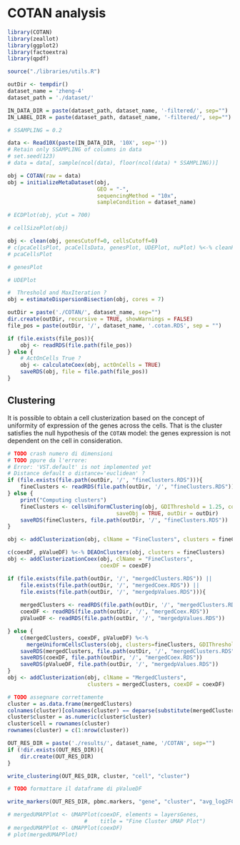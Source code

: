 # COTAN analysis

```r
library(COTAN)
library(zeallot)
library(ggplot2)
library(factoextra)
library(qpdf)

source("./libraries/utils.R")
```

```r
outDir <- tempdir()
dataset_name = 'zheng-4'
dataset_path = './dataset/'

IN_DATA_DIR = paste(dataset_path, dataset_name, '-filtered/', sep="")
IN_LABEL_DIR = paste(dataset_path, dataset_name, '-filtered/', sep="")
```

```r
# SSAMPLING = 0.2

data <- Read10X(paste(IN_DATA_DIR, '10X', sep=''))
# Retain only SSAMPLING of columns in data
# set.seed(123)
# data = data[, sample(ncol(data), floor(ncol(data) * SSAMPLING))]
```

```r
obj = COTAN(raw = data)
obj = initializeMetaDataset(obj,
                            GEO = "-",
                            sequencingMethod = "10x",
                            sampleCondition = dataset_name)

```

```r
# ECDPlot(obj, yCut = 700)

```

```r
# cellSizePlot(obj)
```

```r
obj <- clean(obj, genesCutoff=0, cellsCutoff=0)
# c(pcaCellsPlot, pcaCellsData, genesPlot, UDEPlot, nuPlot) %<-% cleanPlots(obj)
# pcaCellsPlot 
```

```r
# genesPlot
```

```r
# UDEPlot
```

```r
#  Threshold and MaxIteration ?
obj = estimateDispersionBisection(obj, cores = 7)

```

```r
outDir = paste('./COTAN/', dataset_name, sep="")
dir.create(outDir, recursive = TRUE, showWarnings = FALSE)
file_pos = paste(outDir, '/', dataset_name, '.cotan.RDS', sep = "")
```

```r
if (file.exists(file_pos)){
    obj <- readRDS(file.path(file_pos))
} else {
    # ActOnCells True ?
    obj <- calculateCoex(obj, actOnCells = TRUE)
    saveRDS(obj, file = file.path(file_pos))
}
```

## Clustering

It is possible to obtain a cell clusterization based on the concept of uniformity of expression of the genes across the cells. That is the cluster satisfies the null hypothesis of the `COTAN` model: the genes expression is not dependent on the cell in consideration.

```r
# TODO crash numero di dimensioni
# TODO ppure da l'errore:
# Error: 'VST.default' is not implemented yet
# Distance default o distance='euclidean' ?
if (file.exists(file.path(outDir, '/', "fineClusters.RDS"))){
    fineClusters <- readRDS(file.path(outDir, '/', "fineClusters.RDS"))
} else {
    print("Computing clusters")
    fineClusters <- cellsUniformClustering(obj, GDIThreshold = 1.25, cores = 6,
                                  saveObj = TRUE, outDir = outDir)
    saveRDS(fineClusters, file.path(outDir, '/', "fineClusters.RDS"))
}
```


```r
obj <- addClusterization(obj, clName = "FineClusters", clusters = fineClusters)
```

```r
c(coexDF, pValueDF) %<-% DEAOnClusters(obj, clusters = fineClusters)
obj <- addClusterizationCoex(obj, clName = "FineClusters",
                             coexDF = coexDF)
```
```r
if (file.exists(file.path(outDir, '/', "mergedClusters.RDS")) ||
    file.exists(file.path(outDir, '/', "mergedCoex.RDS")) || 
    file.exists(file.path(outDir, '/', "mergedpValues.RDS"))){
        
    mergedClusters <- readRDS(file.path(outDir, '/', "mergedClusters.RDS"))
    coexDF <- readRDS(file.path(outDir, '/', "mergedCoex.RDS"))
    pValueDF <- readRDS(file.path(outDir, '/', "mergedpValues.RDS"))

} else {
    c(mergedClusters, coexDF, pValueDF) %<-%
      mergeUniformCellsClusters(obj, clusters=fineClusters, GDIThreshold = 2.3, cores = 8)
    saveRDS(mergedClusters, file.path(outDir, '/', "mergedClusters.RDS"))
    saveRDS(coexDF, file.path(outDir, '/', "mergedCoex.RDS"))
    saveRDS(pValueDF, file.path(outDir, '/', "mergedpValues.RDS"))
}
obj <- addClusterization(obj, clName = "MergedClusters",
                         clusters = mergedClusters, coexDF = coexDF)
```

```r
# TODO assegnare correttamente
cluster = as.data.frame(mergedClusters)
colnames(cluster)[colnames(cluster) == deparse(substitute(mergedClusters))] <- "cluster"
cluster$cluster = as.numeric(cluster$cluster)
cluster$cell = rownames(cluster)
rownames(cluster) = c(1:nrow(cluster))
```

```r
OUT_RES_DIR = paste('./results/', dataset_name, '/COTAN', sep="")
if (!dir.exists(OUT_RES_DIR)){
    dir.create(OUT_RES_DIR)
}

write_clustering(OUT_RES_DIR, cluster, "cell", "cluster")

# TODO formattare il dataframe di pValueDF

write_markers(OUT_RES_DIR, pbmc.markers, "gene", "cluster", "avg_log2FC", TRUE, TOP_MARKER_NUM)
```
```r
# mergedUMAPPlot <- UMAPPlot(coexDF, elements = layersGenes,
                        #    title = "Fine Cluster UMAP Plot")
# mergedUMAPPlot <- UMAPPlot(coexDF)
# plot(mergedUMAPPlot)
```